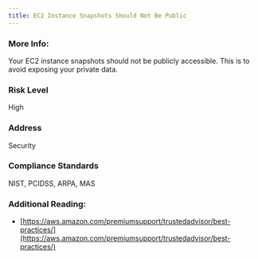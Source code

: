 ```yaml
---
title: EC2 Instance Snapshots Should Not Be Public
---
```


### More Info:

Your EC2 instance snapshots should not be publicly accessible. This is to avoid exposing your private data.

### Risk Level

High

### Address

Security

### Compliance Standards

NIST, PCIDSS, ARPA, MAS

### Additional Reading:

- [https://aws.amazon.com/premiumsupport/trustedadvisor/best-practices/](https://aws.amazon.com/premiumsupport/trustedadvisor/best-practices/)
